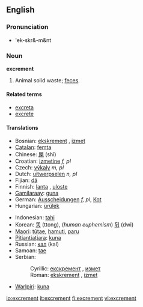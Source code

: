 ==English==

===Pronunciation===
*'ek-skr&-m&nt

===Noun===
'''excrement''' {{italbrac|uncountable}}

# Animal solid waste; [[feces]].

====Related terms====
*[[excreta]]
*[[excrete]]

====Translations====
{{top}}
*Bosnian: [[ekskrement#Bosnian|ekskrement]] {{m}}, [[izmet#Bosnian|izmet]] {{m}}
*[[Catalan]]: [[femta]] {{f}}
*Chinese: [[屎]] (shǐ)
*Croatian: [[izmetine]] ''f, pl''
*Czech: [[výkaly]] ''m, pl''
*Dutch: [[uitwerpselen]] ''n, pl''
*Fijian: [[dā]]
*Finnish: [[lanta]] {{italbrac|animal excrement}}, [[uloste]] {{italbrac|human excrement}}
*[[Gamilaraay]]: [[guna]]
*German: [[Ausscheidungen]] ''f, pl'', [[Kot]] {{m}}
*Hungarian: [[ürülék]]
{{mid}}
*Indonesian: [[tahi]]
*Korean: [[똥]] (ttong), (''human euphemism'') [[뒤]] (dwi)
*[[Maori]]: [[tūtae]], [[hamuti]], [[paru]]
*[[Pitjantjatjara]]: [[kuna]]
*Russian: [[кал]] (kal) {{m}}
*Samoan: [[tae]]
*Serbian:
*:Cyrillic: [[екскремент#Serbian|екскремент]] {{m}}, [[измет#Serbian|измет]] {{m}}
*:Roman: [[ekskrement#Serbian|ekskrement]] {{m}}, [[izmet#Serbian|izmet]] {{m}}
*[[Warlpiri]]: [[kuna]]
{{bottom}}

[[io:excrement]]
[[it:excrement]]
[[fi:excrement]]
[[vi:excrement]]